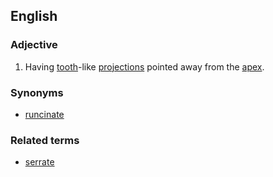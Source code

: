 ==English==

===Adjective===
{{en-adj|-}}

#{{botany|of leaves}} Having [[tooth]]-like [[projection]]s pointed away from the [[apex]].

===Synonyms===
*[[runcinate]]

===Related terms===
*[[serrate]]